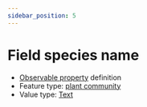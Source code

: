 ```yaml
---
sidebar_position: 5
---
```



# Field species name

- [Observable property](/viewers/dawe-vocabs?uri=https://linked.data.gov.au/def/nrm/26f843a5-e1ed-46da-b22b-053e567e3227) definition
- Feature type: [plant community](http://linked.data.gov.au/def/tern-cv/ea3a4c64-dac3-4660-809a-8ad5ced8997b)
- Value type: [Text](https://w3id.org/tern/ontologies/tern/Text)

<Example
  protocolModule="recruitment-survivorship"
  observableProperty="https://linked.data.gov.au/def/nrm/26f843a5-e1ed-46da-b22b-053e567e3227"
/>
